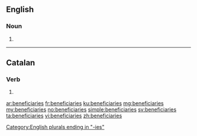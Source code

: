 ==English==

===Noun===
{{head|en|noun plural form}}

# {{plural of|beneficiary|lang=en}}

[[Category:English plurals ending in "-ies"]]

----

==Catalan==

===Verb===
{{head|ca|verb form}}

# {{ca-verb form of|p=2|n=sg|m=cond|beneficiar}}

[[ar:beneficiaries]]
[[fr:beneficiaries]]
[[ku:beneficiaries]]
[[mg:beneficiaries]]
[[my:beneficiaries]]
[[no:beneficiaries]]
[[simple:beneficiaries]]
[[sv:beneficiaries]]
[[ta:beneficiaries]]
[[vi:beneficiaries]]
[[zh:beneficiaries]]